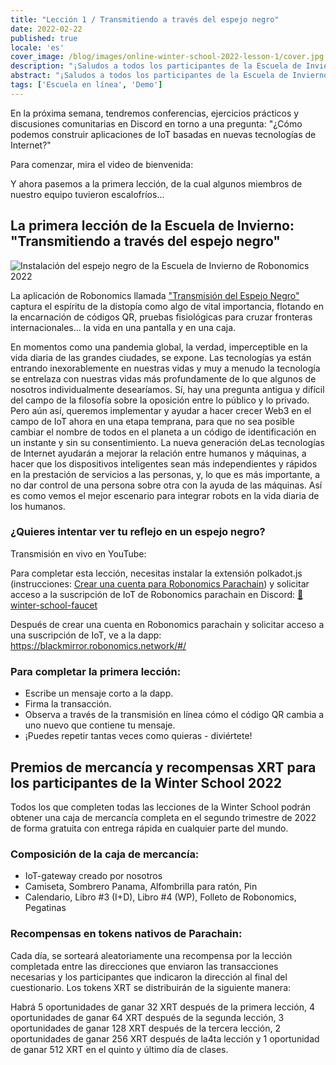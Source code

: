 ```yaml
---
title: "Lección 1 / Transmitiendo a través del espejo negro"
date: 2022-02-22
published: true
locale: 'es'
cover_image: /blog/images/online-winter-school-2022-lesson-1/cover.jpg
description: "¡Saludos a todos los participantes de la Escuela de Invierno de Robonomics 2022! En la próxima semana, tendremos conferencias, ejercicios prácticos y discusiones comunitarias en Discord en torno a una pregunta: '¿Cómo podemos construir aplicaciones de IoT basadas en nuevas tecnologías de Internet?' Pasemos a la primera lección, de la cual algunos miembros de nuestro equipo tuvieron escalofríos..."
abstract: "¡Saludos a todos los participantes de la Escuela de Invierno de Robonomics 2022!"
tags: ['Escuela en línea', 'Demo']
---
```


<PostExpiredInfo/>

En la próxima semana, tendremos conferencias, ejercicios prácticos y discusiones comunitarias en Discord en torno a una pregunta: "¿Cómo podemos construir aplicaciones de IoT basadas en nuevas tecnologías de Internet?"

Para comenzar, mira el video de bienvenida:

<YouTube id="https://youtu.be/HXfKfnowyB4" posterQuality="max"/>

Y ahora pasemos a la primera lección, de la cual algunos miembros de nuestro equipo tuvieron escalofríos...

## La primera lección de la Escuela de Invierno: "Transmitiendo a través del espejo negro"

![Instalación del espejo negro de la Escuela de Invierno de Robonomics 2022](/blog/images/online-winter-school-2022-lesson-1/blackmirror-installation.jpg)

La aplicación de Robonomics llamada ["Transmisión del Espejo Negro"](https://blackmirror.robonomics.network/#/) captura el espíritu de la distopía como algo de vital importancia, flotando en la encarnación de códigos QR, pruebas fisiológicas para cruzar fronteras internacionales... la vida en una pantalla y en una caja.

En momentos como una pandemia global, la verdad, imperceptible en la vida diaria de las grandes ciudades, se expone. Las tecnologías ya están entrando inexorablemente en nuestras vidas y muy a menudo la tecnología se entrelaza con nuestras vidas más profundamente de lo que algunos de nosotros individualmente desearíamos. Sí, hay una pregunta antigua y difícil del campo de la filosofía sobre la oposición entre lo público y lo privado. Pero aún así, queremos implementar y ayudar a hacer crecer Web3 en el campo de IoT ahora en una etapa temprana, para que no sea posible cambiar el nombre de todos en el planeta a un código de identificación en un instante y sin su consentimiento. La nueva generación deLas tecnologías de Internet ayudarán a mejorar la relación entre humanos y máquinas, a hacer que los dispositivos inteligentes sean más independientes y rápidos en la prestación de servicios a las personas, y, lo que es más importante, a no dar control de una persona sobre otra con la ayuda de las máquinas. Así es como vemos el mejor escenario para integrar robots en la vida diaria de los humanos.

<TextCard>

### ¿Quieres intentar ver tu reflejo en un espejo negro?

Transmisión en vivo en YouTube:

<YouTube id="https://youtu.be/AMX7TWVbmgs" posterQuality="max"/>

Para completar esta lección, necesitas instalar la extensión polkadot.js (instrucciones: [Crear una cuenta para Robonomics Parachain](https://wiki.robonomics.network/docs/es/create-account-in-dapp/)) y solicitar acceso a la suscripción de IoT de Robonomics parachain en Discord: [🚰winter-school-faucet](https://discord.com/invite/5UWNGNaAUf)

Después de crear una cuenta en Robonomics parachain y solicitar acceso a una suscripción de IoT, ve a la dapp: https://blackmirror.robonomics.network/#/

</TextCard>

<TextCard>

### Para completar la primera lección:
- Escribe un mensaje corto a la dapp.
- Firma la transacción.
- Observa a través de la transmisión en línea cómo el código QR cambia a uno nuevo que contiene tu mensaje.
- ¡Puedes repetir tantas veces como quieras - diviértete!

</TextCard>

## Premios de mercancía y recompensas XRT para los participantes de la Winter School 2022

Todos los que completen todas las lecciones de la Winter School podrán obtener una caja de mercancía completa en el segundo trimestre de 2022 de forma gratuita con entrega rápida en cualquier parte del mundo.

### Composición de la caja de mercancía:
- IoT-gateway creado por nosotros
- Camiseta, Sombrero Panama, Alfombrilla para ratón, Pin
- Calendario, Libro #3 (I+D), Libro #4 (WP), Folleto de Robonomics, Pegatinas

### Recompensas en tokens nativos de Parachain:

Cada día, se sorteará aleatoriamente una recompensa por la lección completada entre las direcciones que enviaron las transacciones necesarias y los participantes que indicaron la dirección al final del cuestionario. Los tokens XRT se distribuirán de la siguiente manera:

Habrá 5 oportunidades de ganar 32 XRT después de la primera lección, 4 oportunidades de ganar 64 XRT después de la segunda lección, 3 oportunidades de ganar 128 XRT después de la tercera lección, 2 oportunidades de ganar 256 XRT después de la4ta lección y 1 oportunidad de ganar 512 XRT en el quinto y último día de clases.